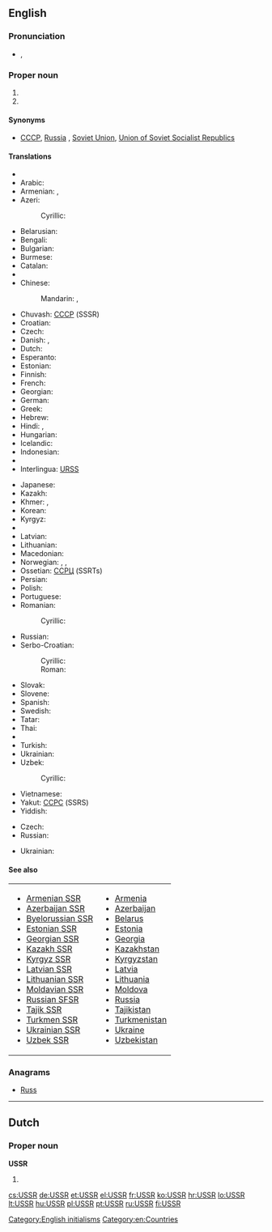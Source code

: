 ==English==
{{wikipedia}}

===Pronunciation===
* {{IPA|/ˌju.ɛs.ɛsˈɑ(r)/}}, {{X-SAMPA|/%yu.es.es.ar/}}

===Proper noun===
{{en-proper noun}}

# {{initialism of|Union of Soviet Socialist Republics}}
# {{initialism of|Ukrainian Soviet Socialist Republic}}

====Synonyms====
* {{sense|Union of Soviet Socialist Republics}} [[СССР]], [[Russia]] {{qualifier|loosely}}, [[Soviet Union]], [[Union of Soviet Socialist Republics]]

====Translations====
{{trans-top|Union of Soviet Socialist Republics}}
* {{trreq|Abkhaz}}
* Arabic: {{t-|ar|الإتحاد السوفياتي|m|tr=al-ʾittiḥād al-sūfiyātiyy}}
* Armenian: {{t-|hy|ՍՍՀՄ|tr=SSHM|sc=Armn}}, {{t-|hy|ԽՍՀՄ|tr=XSHM|sc=Armn}}
* Azeri: {{t-|az|SSRİ|xs=Azeri}}
*: Cyrillic: {{t-|az|ССРИ|sc=Cyrl}}
* Belarusian: {{t-|be|СССР|m|tr=SSSR|xs=Belarusian}}
* Bengali: {{t-|bn|সোভিয়েত ইউনিয়ন|tr=sobhiyet i'uniyôn|sc=Beng}}
* Bulgarian: {{t-|bg|СССР|m|tr=SSSR}}
* Burmese: {{t-|my|ဆိုဗီယက်ယူနီယံ|tr=hsobiyet yuniyan|sc=Mymr}}
* Catalan: {{t-|ca|URSS|f}}
* {{trreq|Chechen}}
* Chinese:
*: Mandarin: {{t-|cmn|蘇聯|sc=Hani}}, {{t-|cmn|苏联|tr=Sūlián|sc=Hani}}
* Chuvash: [[СССР]] (SSSR)
* Croatian: {{t+|hr|SSSR}}
* Czech: {{t+|cs|SSSR|m}}
* Danish: {{t-|da|USSR}}, {{t-|da|SSSR}}
* Dutch: {{t-|nl|USSR|f}}
* Esperanto: {{t-|eo|USSR|xs=Esperanto}}
* Estonian: {{t-|et|NSVL}}
* Finnish: {{t+|fi|SNTL}}
* French: {{t+|fr|URSS|f}}
* Georgian: {{t-|ka|სსრკ|tr=SSRK|sc=Geor|xs=Georgian}}
* German: {{t+|de|UdSSR|f}}
* Greek: {{t+|el|ΕΣΣΔ|f|tr=ESSD}}
* Hebrew: {{t-|he|ברית המועצות|f|tr=brit ha-mu'atsot|sc=Hebr}}
* Hindi: {{t-|hi|सोवियत संघ|tr=soviyat saṅgh|xs=Hindi}}, {{t-|hi|सोवियत यूनियन|tr=soviyat yūniyan|xs=Hindi}}
* Hungarian: {{t+|hu|SZSZKSZ}}
* Icelandic: {{t-|is|Sovétríkin}}
* Indonesian: {{t-|id|Uni Soviet|xs=Indonesian}}
* {{trreq|Ingush}}
* Interlingua: [[URSS]]
{{trans-mid}}
* Japanese: {{t+|ja|ソ連|tr=それん, Soren}}
* Kazakh: {{t-|kk|КСРО|tr=KSRO|sc=Cyrl|xs=Kazakh}}
* Khmer: {{t-|km|ស.ស.ស.ស|tr=S.S.S.S.|sc=Khmr|xs=Khmer}}, {{t-|km|សហភាពសូវៀត|tr=sahapʰiep sooviet|sc=Khmr}}
* Korean: {{t+|ko|소련|tr=Soryeon|sc=Hang}}
* Kyrgyz: {{t-|ky|ССРС|tr=SSRS|sc=Cyrl}}
* {{trreq|lo}}
* Latvian: {{t-|lv|PSRS}}
* Lithuanian: {{t+|lt|TSRS|xs=Lithuanian}}
* Macedonian: {{t-|mk|СССР|m|tr=SSSR}}
* Norwegian: {{t-|no|Sovjetunionen}}, {{t-|no|USSR}}, {{t-|no|SSSR}}
* Ossetian: [[ССРЦ]] (SSRTs)
* Persian: {{t-|fa|اتحاد شوروی|tr=Ettehâd-e Šuravi|sc=fa-Arab}}
* Polish: {{t+|pl|ZSRR|m}}
* Portuguese: {{t+|pt|URSS|f}}
* Romanian: {{t-|ro|URSS|f}}
*: Cyrillic: {{t-|ro|УРСС|f|sc=Cyrl}}
* Russian: {{t+|ru|СССР|m|tr=SSSR}}
* Serbo-Croatian:
*: Cyrillic: {{t-|sh|СССР|m|sc=Cyrl|xs=Serbo-Croatian}}
*: Roman: {{t-|sh|SSSR|m|xs=Serbo-Croatian}}
* Slovak: {{t+|sk|ZSSR|m}}
* Slovene: {{t+|sl|ZSSR|f}}
* Spanish: {{t+|es|URSS|f}}
* Swedish: {{t-|sv|USSR}}
* Tatar: {{t-|tt|СССР|m|tr=SSSR|sc=Cyrl|xs=Tatar}}
* Thai: {{t-|th|ม่านเหล็ก|tr=mâan-lèk}}
* {{trreq|bo}}
* Turkish: {{t+|tr|SSCB}}
* Ukrainian: {{t-|uk|СРСР|m|tr=SRSR|xs=Ukrainian}}
* Uzbek: {{t-|uz|SSRY}}
*: Cyrillic: {{t-|uz|ССPИ|sc=Cyrl}}
* Vietnamese: {{t-|vi|Liên Xô|xs=Vietnamese}}
* Yakut: [[ССРС]] (SSRS)
* Yiddish: {{t-|yi|ראַטןפֿאַרבאַנד|m|tr=ratnfarband|sc=Hebr}}
{{trans-bottom}}

{{trans-top|Ukrainian Soviet Socialist Republic}}
* Czech: {{t+|cs|USSR|f}}
* Russian: {{t+|ru|УССР|f|tr=USSR}}
{{trans-mid}}
* Ukrainian: {{t-|uk|УРСР|f|tr=URSR|xs=Ukrainian}}
{{trans-bottom}}

====See also====
{| width="275px"
|-
| valign="top" |
* [[Armenian SSR]]
* [[Azerbaijan SSR]]
* [[Byelorussian SSR]]
* [[Estonian SSR]]
* [[Georgian SSR]]
* [[Kazakh SSR]]
* [[Kyrgyz SSR]]
* [[Latvian SSR]]
* [[Lithuanian SSR]]
* [[Moldavian SSR]]
* [[Russian SFSR]]
* [[Tajik SSR]]
* [[Turkmen SSR]]
* [[Ukrainian SSR]]
* [[Uzbek SSR]]
| valign="top" |
* [[Armenia]]
* [[Azerbaijan]]
* [[Belarus]]
* [[Estonia]]
* [[Georgia]]
* [[Kazakhstan]]
* [[Kyrgyzstan]]
* [[Latvia]]
* [[Lithuania]]
* [[Moldova]]
* [[Russia]]
* [[Tajikistan]]
* [[Turkmenistan]]
* [[Ukraine]]
* [[Uzbekistan]]
|}

===Anagrams===
* [[Russ#English|Russ]]

[[Category:English initialisms]]
[[Category:en:Countries]]

----

==Dutch==

===Proper noun===
'''USSR'''

# {{initialism of|Unie van Socialistische Sovjetrepublieken|lang=nl}}

[[cs:USSR]]
[[de:USSR]]
[[et:USSR]]
[[el:USSR]]
[[fr:USSR]]
[[ko:USSR]]
[[hr:USSR]]
[[lo:USSR]]
[[lt:USSR]]
[[hu:USSR]]
[[pl:USSR]]
[[pt:USSR]]
[[ru:USSR]]
[[fi:USSR]]